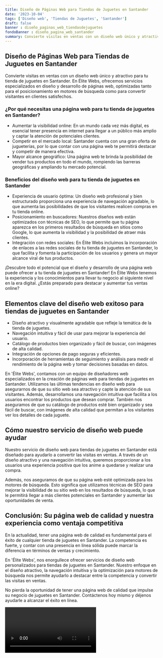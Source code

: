 ```yaml
---
title: Diseño de Páginas Web para Tiendas de Juguetes en Santander
date: '2023-10-04'
tags: ['Diseño web', 'Tiendas de Juguetes', 'Santander']
draft: false
banner : diseño_paginas_web_tiendasdejuguetes
fondoBanner : diseño_pagina_web_santander
summary: Convierte visitas en ventas con un diseño web único y atractivo para tu tienda de juguetes en Santander. En Élite Webs, ofrecemos servicios especializados en diseño y desarrollo de páginas web, optimizadas tanto para el posicionamiento en motores de búsqueda como para convertir visitantes en clientes satisfechos.
---
```


## Diseño de Páginas Web para Tiendas de Juguetes en Santander

Convierte visitas en ventas con un diseño web único y atractivo para tu tienda de juguetes en Santander. En Élite Webs, ofrecemos servicios especializados en diseño y desarrollo de páginas web, optimizadas tanto para el posicionamiento en motores de búsqueda como para convertir visitantes en clientes satisfechos.

### ¿Por qué necesitas una página web para tu tienda de juguetes en Santander?

- Aumentar la visibilidad online: En un mundo cada vez más digital, es esencial tener presencia en internet para llegar a un público más amplio y captar la atención de potenciales clientes.
- Competir en el mercado local: Santander cuenta con una gran oferta de jugueterías, por lo que contar con una página web te permitirá destacar y competir de manera efectiva.
- Mayor alcance geográfico: Una página web te brinda la posibilidad de vender tus productos en todo el mundo, rompiendo las barreras geográficas y ampliando tu mercado potencial.

### Beneficios del diseño web para tu tienda de juguetes en Santander

- Experiencia de usuario óptima: Un diseño web profesional y bien estructurado proporciona una experiencia de navegación agradable, lo que aumenta las posibilidades de que los visitantes realicen compras en tu tienda online.
- Posicionamiento en buscadores: Nuestros diseños web están optimizados con técnicas de SEO, lo que permite que tu página aparezca en los primeros resultados de búsqueda en sitios como Google, lo que aumenta la visibilidad y la posibilidad de atraer más clientes.
- Integración con redes sociales: En Élite Webs incluimos la incorporación de enlaces a las redes sociales de tu tienda de juguetes en Santander, lo que facilita y fomenta la participación de los usuarios y genera un mayor alcance viral de tus productos.

¡Descubre todo el potencial que el diseño y desarrollo de una página web puede ofrecer a tu tienda de juguetes en Santander! En Élite Webs tenemos la experiencia y los conocimientos para llevar tu negocio al siguiente nivel en la era digital. ¿Estás preparado para destacar y aumentar tus ventas online?

<GifSeo />

<Cta />

## Elementos clave del diseño web exitoso para tiendas de juguetes en Santander

- Diseño atractivo y visualmente agradable que refleje la temática de la tienda de juguetes.
- Navegación intuitiva y fácil de usar para mejorar la experiencia del usuario.
- Catálogo de productos bien organizado y fácil de buscar, con imágenes de alta calidad.
- Integración de opciones de pago seguras y eficientes.
- Incorporación de herramientas de seguimiento y análisis para medir el rendimiento de la página web y tomar decisiones basadas en datos.

En 'Élite Webs', contamos con un equipo de diseñadores web especializados en la creación de páginas web para tiendas de juguetes en Santander. Utilizamos las últimas tendencias en diseño web para asegurarnos de que su sitio web sea atractivo y capte la atención de sus visitantes. Además, desarrollamos una navegación intuitiva que facilita a los usuarios encontrar los productos que desean comprar. También nos aseguramos de que su catálogo de productos esté bien organizado y sea fácil de buscar, con imágenes de alta calidad que permitan a los visitantes ver los detalles de cada juguete.

## Cómo nuestro servicio de diseño web puede ayudar

Nuestro servicio de diseño web para tiendas de juguetes en Santander está diseñado para ayudarlo a convertir las visitas en ventas. A través de un diseño atractivo y una navegación intuitiva, queremos proporcionar a los usuarios una experiencia positiva que los anime a quedarse y realizar una compra.

Además, nos aseguramos de que su página web esté optimizada para los motores de búsqueda. Esto significa que utilizamos técnicas de SEO para mejorar la visibilidad de su sitio web en los resultados de búsqueda, lo que le permitirá llegar a más clientes potenciales en Santander y aumentar las oportunidades de venta.

## Conclusión: Su página web de calidad y nuestra experiencia como ventaja competitiva

En la actualidad, tener una página web de calidad es fundamental para el éxito de cualquier tienda de juguetes en Santander. La competencia es fuerte, y contar con una presencia en línea sólida puede marcar la diferencia en términos de ventas y crecimiento.

En 'Élite Webs', nos enorgullece ofrecer servicios de diseño web personalizados para tiendas de juguetes en Santander. Nuestro enfoque en el diseño atractivo, la navegación intuitiva y la optimización para motores de búsqueda nos permite ayudarlo a destacar entre la competencia y convertir las visitas en ventas.

No pierda la oportunidad de tener una página web de calidad que impulse su negocio de juguetes en Santander. Contáctenos hoy mismo y déjenos ayudarle a alcanzar el éxito en línea.

<Video />

<CtaBot job='Tiendas de Juguetes' city='Santander'/>

<Gmaps query='Santander+españa+maps' />